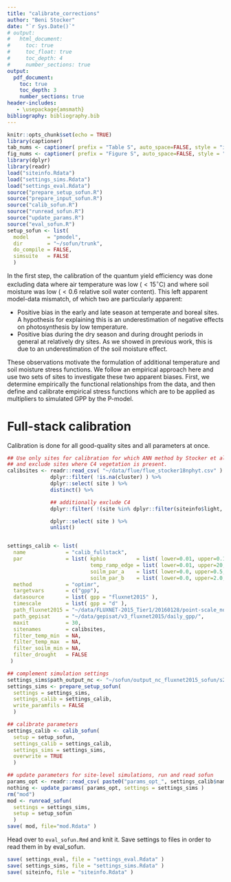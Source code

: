 ```yaml
---
title: "calibrate_corrections"
author: "Beni Stocker"
date: "`r Sys.Date()`"
# output:
#   html_document:
#     toc: true
#     toc_float: true
#     toc_depth: 4
#     number_sections: true
output:
  pdf_document:
    toc: true
    toc_depth: 3
    number_sections: true
header-includes:
   - \usepackage{amsmath}
bibliography: bibliography.bib
---
```


```r
knitr::opts_chunk$set(echo = TRUE)
library(captioner)
tab_nums <- captioner( prefix = "Table S", auto_space=FALSE, style = "i" )
fig_nums <- captioner( prefix = "Figure S", auto_space=FALSE, style = "i" )
library(dplyr)
library(readr)
load("siteinfo.Rdata")
load("settings_sims.Rdata")
load("settings_eval.Rdata")
source("prepare_setup_sofun.R")
source("prepare_input_sofun.R")
source("calib_sofun.R")
source("runread_sofun.R")
source("update_params.R")
source("eval_sofun.R")
setup_sofun <- list( 
  model      = "pmodel",
  dir        = "~/sofun/trunk",
  do_compile = FALSE,
  simsuite   = FALSE
  )
```

In the first step, the calibration of the quantum yield efficiency was done excluding data where air temperature was low ($<15^{\circ}$C) and where soil moisture was low ($<0.6$ relative soil water content). This left apparent model-data mismatch, of which two are particularly apparent:

- Positive bias in the early and late season at temperate and boreal sites. A hypothesis for explaining this is an underestimation of negative effects on photosynthesis by low temperature.
- Positive bias during the dry season and during drought periods in general at relatively dry sites. As we showed in previous work, this is due to an underestimation of the soil moisture effect.

These observations motivate the formulation of additional temperature and soil moisture stress functions. We follow an empirical approach here and use two sets of sites to investigate these two apparent biases. First, we determine empirically the functional relationships from the data, and then define and calibrate empirical stress functions which are to be applied as multipliers to simulated GPP by the P-model.

<!-- # Correcting the temperature bias

Calibration is done for a subset of sites, selected "by hand".
```r
calibsites <- c( "BE-Lon", "CA-Man", "CA-NS1", "CA-NS3", "CA-NS6", "CA-Qfo", 
                 "CH-Lae", "DE-Geb", "DE-Gri", "DE-Hai", "DK-Sor", "FI-Hyy", 
                 "FR-Fon", "IT-Col", "NL-Hor", "NL-Loo", "RU-Fyo", "US-Ha1", 
                 "US-MMS", "US-UMB", "US-WCr" )
```

```r
## determined by hand for temperature ramp calibration
calibsites <- c( "BE-Lon", "CA-Man", "CA-NS1", "CA-NS3", "CA-NS6", "CA-Qfo", "CH-Lae", "DE-Geb", "DE-Gri", "DE-Hai", 
                 "DK-Sor", "FI-Hyy", "FR-Fon", "IT-Col", "NL-Hor", "NL-Loo", "RU-Fyo", "US-Ha1", "US-MMS", "US-UMB", "US-WCr" )

settings_calib <- list(
  name             = "calib_temp",
  par              = list( kphio          = list( lower=0.01, upper=0.12, init=0.05 ),
                           temp_ramp_edge = list( lower=0.01, upper=20, init=5 ) ),
  method           = "optimr",
  targetvars       = c("gpp"),
  datasource       = list( gpp = "fluxnet2015" ),
  timescale        = list( gpp = "d" ),
  path_fluxnet2015 = "~/data/FLUXNET-2015_Tier1/20160128/point-scale_none_1d/original/unpacked/",
  path_gepisat     = "~/data/gepisat/v3_fluxnet2015/daily_gpp/",
  maxit            = 30,
  sitenames        = calibsites,
  filter_temp_min  = NA,
  filter_temp_max  = NA,
  filter_soilm_min = NA,
  filter_drought   = FALSE 
 )

settings_sims <- prepare_setup_sofun( 
  settings = settings_sims, 
  settings_calib = settings_calib, 
  write_paramfils = FALSE 
  )

## overwrite
settings_sims$sitenames <- settings_calib$sitenames
settings_sims$path_output_nc <- "~/sofun/output_nc_fluxnet2015_sofun/s22/"

## calibrate parameters
source("calib_sofun.R")
settings_calib <- calib_sofun(
  setup = setup_sofun,
  settings_calib = settings_calib,
  settings_sims = settings_sims,
  overwrite = TRUE
  )

## overwrite
params_opt <- readr::read_csv( paste0("params_opt_", settings_calib$name,".csv") )
nothing <- update_params( params_opt, settings = settings_sims )
rm("mod")
mod <- runread_sofun( 
  settings = settings_sims, 
  setup = setup_sofun 
  )

## Evaluate outputs
filn <- "out_eval.Rdata"
overwrite <- TRUE
if (!file.exists(filn)|overwrite){
  out_eval <- eval_sofun( mod, settings_eval, settings_sims, siteinfo, doplot=FALSE, overwrite = TRUE )
  save( out_eval, file = filn )
} else {
  load( filn )
}

```


```r
plot_by_doy_allsites( out_eval$data$meandoydf_stats, makepdf=FALSE )
```

```r
plot_by_doy_allzones( out_eval$data$meandoydf_byclim_stats, makepdf=FALSE )
```
 -->

<!-- # Correcting the soil moisture bias

Calibration is done for the subset of sites where Stocker et al. (2018) identified clear drought impacts.

```r
## Use only sites for calibration for which ANN method by Stocker et al. (2018) worked fine,
## and exclude sites where C4 vegetation is present.
calibsites <- readr::read_csv( "~/data/flue/flue_stocker18nphyt.csv" ) %>%
              dplyr::filter( cluster %in% c("cGR", "cDD") ) %>%
              dplyr::select( site ) %>%
              distinct() %>%

              ## additionally exclude C4
              dplyr::filter( !(site %in% dplyr::filter(siteinfo$light, c4 )$mysitename) ) %>%

              dplyr::select( site ) %>%
              unlist()


settings_calib <- list(
  name             = "calib_soilm",
  par              = list( kphio       = list( lower=0.01, upper=0.12, init=0.05 ),
                           soilm_par_a = list( lower=0.0, upper=0.5, init=0.2 ),
                           soilm_par_b = list( lower=0.0, upper=2.0, init=0.5 ) ),
  method           = "optimr",
  targetvars       = c("gpp"),
  datasource       = list( gpp = "fluxnet2015" ),
  timescale        = list( gpp = "d" ),
  path_fluxnet2015 = "~/data/FLUXNET-2015_Tier1/20160128/point-scale_none_1d/original/unpacked/",
  path_gepisat     = "~/data/gepisat/v3_fluxnet2015/daily_gpp/",
  maxit            = 30,
  sitenames        = calibsites,
  filter_temp_min  = NA,
  filter_temp_max  = NA,
  filter_soilm_min = NA,
  filter_drought   = FALSE 
 )

## complement simulation settings
settings_sims$path_output_nc <- "~/sofun/output_nc_fluxnet2015_sofun/s23/"
settings_sims <- prepare_setup_sofun( 
  settings = settings_sims, 
  settings_calib = settings_calib, 
  write_paramfils = FALSE 
  )

## overwrite set of sites for reduced selection
settings_sims$sitenames <- settings_calib$sitenames

## calibrate parameters
settings_calib <- calib_sofun(
  setup = setup_sofun,
  settings_calib = settings_calib,
  settings_sims = settings_sims,
  overwrite = TRUE
  )

## update parameters for site-level simulations, run and read sofun
params_opt <- readr::read_csv( paste0("params_opt_", settings_calib$name,".csv") )
nothing <- update_params( params_opt, settings = settings_sims )
rm("mod")
mod <- runread_sofun( 
  settings = settings_sims, 
  setup = setup_sofun 
  )

## Evaluate outputs
filn <- "out_eval.Rdata"
overwrite <- TRUE
if (!file.exists(filn)|overwrite){
  out_eval <- eval_sofun( mod, settings_eval, settings_sims, siteinfo, doplot=FALSE, overwrite = TRUE )
  save( out_eval, file = filn )
} else {
  load( filn )
}

```


```r
plot_by_doy_allsites( out_eval$data$meandoydf_stats, makepdf=FALSE )
```

```r
plot_by_doy_allzones( out_eval$data$meandoydf_byclim_stats, makepdf=FALSE )
```
 -->

# Full-stack calibration

Calibration is done for all good-quality sites and all parameters at once.

```r
## Use only sites for calibration for which ANN method by Stocker et al. (2018) worked fine,
## and exclude sites where C4 vegetation is present.
calibsites <- readr::read_csv( "~/data/flue/flue_stocker18nphyt.csv" ) %>%
              dplyr::filter( !is.na(cluster) ) %>%
              dplyr::select( site ) %>%
              distinct() %>%

              ## additionally exclude C4
              dplyr::filter( !(site %in% dplyr::filter(siteinfo$light, c4 )$mysitename) ) %>%

              dplyr::select( site ) %>%
              unlist()


settings_calib <- list(
  name             = "calib_fullstack",
  par              = list( kphio          = list( lower=0.01, upper=0.12, init=0.05 ),
                           temp_ramp_edge = list( lower=0.01, upper=20, init=5 ),
                           soilm_par_a    = list( lower=0.0, upper=0.5, init=0.2 ),
                           soilm_par_b    = list( lower=0.0, upper=2.0, init=0.5 ) ),
  method           = "optimr",
  targetvars       = c("gpp"),
  datasource       = list( gpp = "fluxnet2015" ),
  timescale        = list( gpp = "d" ),
  path_fluxnet2015 = "~/data/FLUXNET-2015_Tier1/20160128/point-scale_none_1d/original/unpacked/",
  path_gepisat     = "~/data/gepisat/v3_fluxnet2015/daily_gpp/",
  maxit            = 30,
  sitenames        = calibsites,
  filter_temp_min  = NA,
  filter_temp_max  = NA,
  filter_soilm_min = NA,
  filter_drought   = FALSE 
 )

## complement simulation settings
settings_sims$path_output_nc <- "~/sofun/output_nc_fluxnet2015_sofun/s24/"
settings_sims <- prepare_setup_sofun( 
  settings = settings_sims, 
  settings_calib = settings_calib, 
  write_paramfils = FALSE 
  )

## calibrate parameters
settings_calib <- calib_sofun(
  setup = setup_sofun,
  settings_calib = settings_calib,
  settings_sims = settings_sims,
  overwrite = TRUE
  )

## update parameters for site-level simulations, run and read sofun
params_opt <- readr::read_csv( paste0("params_opt_", settings_calib$name,".csv") )
nothing <- update_params( params_opt, settings = settings_sims )
rm("mod")
mod <- runread_sofun( 
  settings = settings_sims, 
  setup = setup_sofun 
  )
save( mod, file="mod.Rdata" )
```

Head over to `eval_sofun.Rmd` and knit it. Save settings to files in order to read them in by eval_sofun.
```r
save( settings_eval, file = "settings_eval.Rdata" )
save( settings_sims, file = "settings_sims.Rdata" )
save( siteinfo, file = "siteinfo.Rdata" )
```

